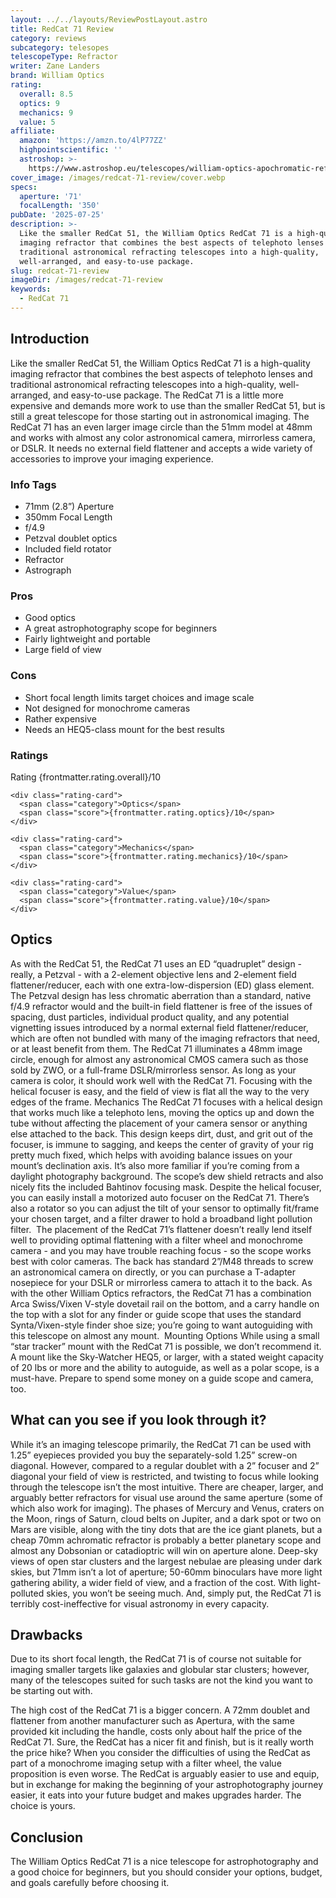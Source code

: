 ```yaml
---
layout: ../../layouts/ReviewPostLayout.astro
title: RedCat 71 Review
category: reviews
subcategory: telesopes
telescopeType: Refractor
writer: Zane Landers
brand: William Optics
rating:
  overall: 8.5
  optics: 9
  mechanics: 9
  value: 5
affiliate:
  amazon: 'https://amzn.to/4lP77ZZ'
  highpointscientific: ''
  astroshop: >-
    https://www.astroshop.eu/telescopes/william-optics-apochromatic-refractor-ap-71-350-redcat-71-ota/p,73030
cover_image: /images/redcat-71-review/cover.webp
specs:
  aperture: '71'
  focalLength: '350'
pubDate: '2025-07-25'
description: >-
  Like the smaller RedCat 51, the William Optics RedCat 71 is a high-quality
  imaging refractor that combines the best aspects of telephoto lenses and
  traditional astronomical refracting telescopes into a high-quality,
  well-arranged, and easy-to-use package.
slug: redcat-71-review
imageDir: /images/redcat-71-review
keywords:
  - RedCat 71
---
```


<h2>Introduction</h2>

<p class="highlight">Like the smaller RedCat 51, the William Optics RedCat 71 is a high-quality imaging refractor that combines the best aspects of telephoto lenses and traditional astronomical refracting telescopes into a high-quality, well-arranged, and easy-to-use package. The RedCat 71 is a little more expensive and demands more work to use than the smaller RedCat 51, but is still a great telescope for those starting out in astronomical imaging. The RedCat 71 has an even larger image circle than the 51mm model at 48mm and works with almost any color astronomical camera, mirrorless camera, or DSLR. It needs no external field flattener and accepts a wide variety of accessories to improve your imaging experience.</p>
<section class="info-tags">
  <h3>Info Tags</h3>
  <ul>
    <li>71mm (2.8”) Aperture</li>
    <li>350mm Focal Length</li>
    <li>f/4.9</li>
    <li>Petzval doublet optics</li>
    <li>Included field rotator</li>
    <li>Refractor</li>
    <li>Astrograph</li>
  </ul>
</section>

<section class="pros-cons">
  <div class="pros-block">
    <h3>Pros</h3>
    <ul>
        <li>Good optics</li>
        <li>A great astrophotography scope for beginners</li>
        <li>Fairly lightweight and portable</li>
        <li>Large field of view</li>
    </ul>
  </div>
  <div class="cons-block">
    <h3>Cons</h3>
    <ul>
        <li>Short focal length limits target choices and image scale</li>
        <li>Not designed for monochrome cameras</li>
        <li>Rather expensive</li>
        <li>Needs an HEQ5-class mount for the best results</li>
    </ul>
  </div>
</section>

<section class="ratings">
  <h3>Ratings</h3>
  <div class="ratings-grid">
    <div class="rating-card">
      <span class="category">Rating</span>
      <span class="score">{frontmatter.rating.overall}/10</span>
    </div>

    <div class="rating-card">
      <span class="category">Optics</span>
      <span class="score">{frontmatter.rating.optics}/10</span>
    </div>

    <div class="rating-card">
      <span class="category">Mechanics</span>
      <span class="score">{frontmatter.rating.mechanics}/10</span>
    </div>

    <div class="rating-card">
      <span class="category">Value</span>
      <span class="score">{frontmatter.rating.value}/10</span>
    </div>
  </div>
</section>

<Affiliates affiliate={frontmatter.affiliate} />

<h2>Optics</h2>

As with the RedCat 51, the RedCat 71 uses an ED “quadruplet” design - really, a Petzval - with a 2-element objective lens and 2-element field flattener/reducer, each with one extra-low-dispersion (ED) glass element. The Petzval design has less chromatic aberration than a standard, native f/4.9 refractor would and the built-in field flattener is free of the issues of spacing, dust particles, individual product quality, and any potential vignetting issues introduced by a normal external field flattener/reducer, which are often not bundled with many of the imaging refractors that need, or at least benefit from them.
The RedCat 71 illuminates a 48mm image circle, enough for almost any astronomical CMOS camera such as those sold by ZWO, or a full-frame DSLR/mirrorless sensor. As long as your camera is color, it should work well with the RedCat 71. Focusing with the helical focuser is easy, and the field of view is flat all the way to the very edges of the frame.
Mechanics
The RedCat 71 focuses with a helical design that works much like a telephoto lens, moving the optics up and down the tube without affecting the placement of your camera sensor or anything else attached to the back. This design keeps dirt, dust, and grit out of the focuser, is immune to sagging, and keeps the center of gravity of your rig pretty much fixed, which helps with avoiding balance issues on your mount’s declination axis. It’s also more familiar if you’re coming from a daylight photography background. The scope’s dew shield retracts and also nicely fits the included Bahtinov focusing mask. Despite the helical focuser, you can easily install a motorized auto focuser on the RedCat 71. There’s also a rotator so you can adjust the tilt of your sensor to optimally fit/frame your chosen target, and a filter drawer to hold a broadband light pollution filter. 
The placement of the RedCat 71’s flattener doesn’t really lend itself well to providing optimal flattening with a filter wheel and monochrome camera - and you may have trouble reaching focus - so the scope works best with color cameras. The back has standard 2”/M48 threads to screw an astronomical camera on directly, or you can purchase a T-adapter nosepiece for your DSLR or mirrorless camera to attach it to the back.
As with the other William Optics refractors, the RedCat 71 has a combination Arca Swiss/Vixen V-style dovetail rail on the bottom, and a carry handle on the top with a slot for any finder or guide scope that uses the standard Synta/Vixen-style finder shoe size; you’re going to want autoguiding with this telescope on almost any mount. 
Mounting Options
While using a small “star tracker” mount with the RedCat 71 is possible, we don’t recommend it. A mount like the Sky-Watcher HEQ5, or larger, with a stated weight capacity of 20 lbs or more and the ability to autoguide, as well as a polar scope, is a must-have. Prepare to spend some money on a guide scope and camera, too.
<h2>What can you see if you look through it?</h2>

<p>While it’s an imaging telescope primarily, the RedCat 71 can be used with 1.25” eyepieces provided you buy the separately-sold 1.25” screw-on diagonal. However, compared to a regular doublet with a 2” focuser and 2” diagonal your field of view is restricted, and twisting to focus while looking through the telescope isn’t the most intuitive. There are cheaper, larger, and arguably better refractors for visual use around the same aperture (some of which also work for imaging). The phases of Mercury and Venus, craters on the Moon, rings of Saturn, cloud belts on Jupiter, and a dark spot or two on Mars are visible, along with the tiny dots that are the ice giant planets, but a cheap 70mm achromatic refractor is probably a better planetary scope and almost any Dobsonian or catadioptric will win on aperture alone. Deep-sky views of open star clusters and the largest nebulae are pleasing under dark skies, but 71mm isn’t a lot of aperture; 50-60mm binoculars have more light gathering ability, a wider field of view, and a fraction of the cost. With light-polluted skies, you won’t be seeing much. And, simply put, the RedCat 71 is terribly cost-ineffective for visual astronomy in every capacity.</p>
<h2>Drawbacks</h2>

<p>Due to its short focal length, the RedCat 71 is of course not suitable for imaging smaller targets like galaxies and globular star clusters; however, many of the telescopes suited for such tasks are not the kind you want to be starting out with.</p>
<p>The high cost of the RedCat 71 is a bigger concern. A 72mm doublet and flattener from another manufacturer such as Apertura, with the same provided kit including the handle, costs only about half the price of the RedCat 71. Sure, the RedCat has a nicer fit and finish, but is it really worth the price hike? When you consider the difficulties of using the RedCat as part of a monochrome imaging setup with a filter wheel, the value proposition is even worse. The RedCat is arguably easier to use and equip, but in exchange for making the beginning of your astrophotography journey easier, it eats into your future budget and makes upgrades harder. The choice is yours.</p>
<h2>Conclusion</h2>

<p>The William Optics RedCat 71 is a nice telescope for astrophotography and a good choice for beginners, but you should consider your options, budget, and goals carefully before choosing it.</p>

